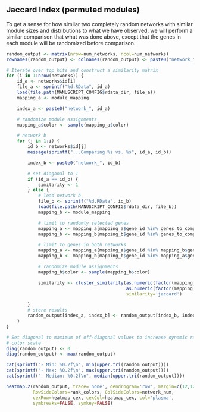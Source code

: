 ## Jaccard Index (permuted modules)

To get a sense for how similar two completely random networks with similar
module sizes and distributions to what we have observed, we will perform a
similar comparison that what was done above, except that the genes in each
module will be randomized before comparison.

```r
random_output <- matrix(nrow=num_networks, ncol=num_networks)
rownames(random_output) <- colnames(random_output) <- paste0("network_", networks$id)

# Iterate over top hits and construct a similarity matrix
for (i in 1:nrow(networks)) {
    id_a <- networks$id[i]
    file_a <- sprintf("%d.RData", id_a)
    load(file.path(MANUSCRIPT_CONFIG$rdata_dir, file_a))
    mapping_a <- module_mapping

    index_a <- paste0("network_", id_a)

    # randomize module assignments
    mapping_a$color <- sample(mapping_a$color)

    # network b
    for (j in 1:i) {
        id_b <- networks$id[j]
        message(sprintf("...Comparing %s vs. %s", id_a, id_b))

        index_b <- paste0("network_", id_b)

        # set diagonal to 1
        if (id_a == id_b) {
            similarity <- 1
        } else {
            # load network b
            file_b <- sprintf("%d.RData", id_b)
            load(file.path(MANUSCRIPT_CONFIG$rdata_dir, file_b))
            mapping_b <- module_mapping

            # limit to randomly selected genes
            mapping_a <- mapping_a[mapping_a$gene_id %in% genes_to_compare,]
            mapping_b <- mapping_b[mapping_b$gene_id %in% genes_to_compare,]

            # limit to genes in both networks
            mapping_a <- mapping_a[mapping_a$gene_id %in% mapping_b$gene_id,]
            mapping_b <- mapping_b[mapping_b$gene_id %in% mapping_a$gene_id,]

            # randomize module assignments
            mapping_b$color <- sample(mapping_b$color)

            similarity <- cluster_similarity(as.numeric(factor(mapping_a$color)),
                                             as.numeric(factor(mapping_b$color)),
                                             similarity='jaccard')

        }
        # store results
        random_output[index_a, index_b] <- random_output[index_b, index_a] <- similarity
    }
}

# Set diagonal to maximum of off-diagonal values to increase dynamic range of
# color scale
diag(random_output) <- 0
diag(random_output) <- max(random_output)
```

```r
cat(sprintf("- Min: %0.2f\n", min(upper.tri(random_output))))
cat(sprintf("- Max: %0.2f\n", max(upper.tri(random_output))))
cat(sprintf("- Median: %0.2f\n", median(upper.tri(random_output))))
```

```r
heatmap.2(random_output, trace='none', dendrogram='row', margin=c(12,12),
          RowSideColors=rank_colors, ColSideColors=network_num,
          cexRow=heatmap_cex, cexCol=heatmap_cex, col='plasma',
          symbreaks=FALSE, symkey=FALSE)
```

